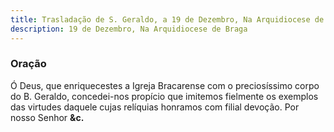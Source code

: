```yaml
---
title: Trasladação de S. Geraldo, a 19 de Dezembro, Na Arquidiocese de Braga
description: 19 de Dezembro, Na Arquidiocese de Braga
---
```


### Oração

Ó Deus, que enriquecestes a Igreja Bracarense com o preciosíssimo corpo do
B. Geraldo, concedei-nos propício que imitemos fielmente os exemplos das
virtudes daquele cujas relíquias honramos com filial devoção. Por nosso
Senhor **&c.**
